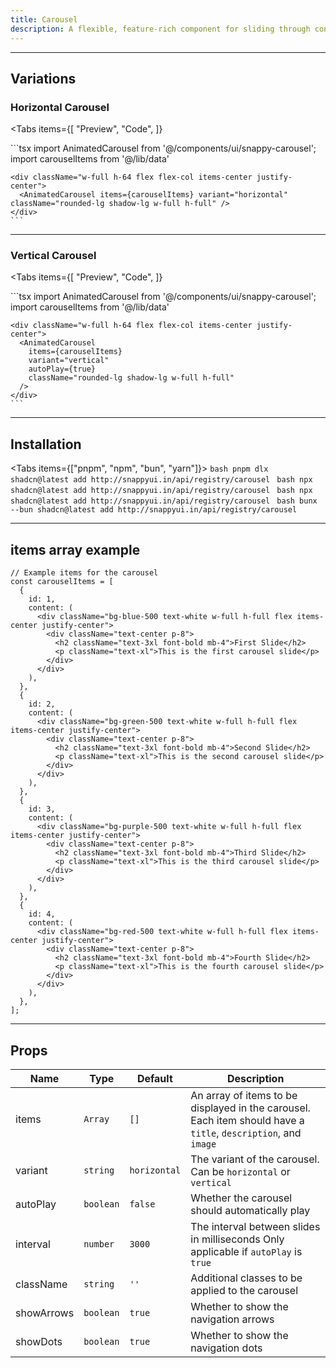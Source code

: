 ```yaml
---
title: Carousel
description: A flexible, feature-rich component for sliding through content effortlessly.
---
```



---

## Variations

### Horizontal Carousel

<Tabs
  items={[
    "Preview",
    "Code",
  ]}
>
  <Tab value="Preview">
    <div className="w-full h-64 flex flex-col items-center justify-center">
      <AnimatedCarousel items={carouselItems} variant="horizontal" className="rounded-lg shadow-lg w-full h-full" />
    </div>
  </Tab>

  <Tab value="Code">
    ```tsx
    import AnimatedCarousel from '@/components/ui/snappy-carousel';
    import carouselItems from '@/lib/data'

    <div className="w-full h-64 flex flex-col items-center justify-center">
      <AnimatedCarousel items={carouselItems} variant="horizontal" className="rounded-lg shadow-lg w-full h-full" />
    </div>
    ```
  </Tab>
</Tabs>

---

### Vertical Carousel

<Tabs
  items={[
    "Preview",
    "Code",
  ]}
>
  <Tab value="Preview">
    <div className="w-full h-64 flex flex-col items-center justify-center">
      <AnimatedCarousel
        items={carouselItems}
        variant="vertical"
        autoPlay={true}
        className="rounded-lg shadow-lg w-full h-full"
      />
    </div>
  </Tab>

  <Tab value="Code">
    ```tsx
    import AnimatedCarousel from '@/components/ui/snappy-carousel';
    import carouselItems from '@/lib/data'

    <div className="w-full h-64 flex flex-col items-center justify-center">
      <AnimatedCarousel
        items={carouselItems}
        variant="vertical"
        autoPlay={true}
        className="rounded-lg shadow-lg w-full h-full"
      />
    </div>
    ```
  </Tab>
</Tabs>

---

## Installation

<Tabs items={["pnpm", "npm", "bun", "yarn"]}>
  <Tab value="pnpm">
    ```bash
    pnpm dlx shadcn@latest add http://snappyui.in/api/registry/carousel
    ```
  </Tab>
  <Tab value="npm">
    ```bash
    npx shadcn@latest add http://snappyui.in/api/registry/carousel
    ```
  </Tab>
  <Tab value="yarn">
    ```bash
    npx shadcn@latest add http://snappyui.in/api/registry/carousel
    ```
  </Tab>
  <Tab value="bun">
    ```bash
    bunx --bun shadcn@latest add http://snappyui.in/api/registry/carousel
    ```
  </Tab>
</Tabs>

---

## items array example

```tsx 
// Example items for the carousel
const carouselItems = [
  {
    id: 1,
    content: (
      <div className="bg-blue-500 text-white w-full h-full flex items-center justify-center">
        <div className="text-center p-8">
          <h2 className="text-3xl font-bold mb-4">First Slide</h2>
          <p className="text-xl">This is the first carousel slide</p>
        </div>
      </div>
    ),
  },
  {
    id: 2,
    content: (
      <div className="bg-green-500 text-white w-full h-full flex items-center justify-center">
        <div className="text-center p-8">
          <h2 className="text-3xl font-bold mb-4">Second Slide</h2>
          <p className="text-xl">This is the second carousel slide</p>
        </div>
      </div>
    ),
  },
  {
    id: 3,
    content: (
      <div className="bg-purple-500 text-white w-full h-full flex items-center justify-center">
        <div className="text-center p-8">
          <h2 className="text-3xl font-bold mb-4">Third Slide</h2>
          <p className="text-xl">This is the third carousel slide</p>
        </div>
      </div>
    ),
  },
  {
    id: 4,
    content: (
      <div className="bg-red-500 text-white w-full h-full flex items-center justify-center">
        <div className="text-center p-8">
          <h2 className="text-3xl font-bold mb-4">Fourth Slide</h2>
          <p className="text-xl">This is the fourth carousel slide</p>
        </div>
      </div>
    ),
  },
];
```

---

## Props

| **Name**      | **Type**   | **Default**    | **Description**                                                                                                |
| ------------- | ---------- |--------------- | -------------------------------------------------------------------------------------------------------------- |
| items         | `Array`    | `[]`           | An array of items to be displayed in the carousel. Each item should have a `title`, `description`, and `image` |
| variant       | `string`   | `horizontal`   | The variant of the carousel. Can be `horizontal` or `vertical`                                                 |
| autoPlay      | `boolean`  | `false`        | Whether the carousel should automatically play                                                                 |
| interval      | `number`   | `3000`         | The interval between slides in milliseconds Only applicable if `autoPlay` is `true`                            |
| className     | `string`   | `''`           | Additional classes to be applied to the carousel                                                               |
| showArrows    | `boolean`  | `true`         | Whether to show the navigation arrows                                                                          |
| showDots      | `boolean`  | `true`         | Whether to show the navigation dots                                                                            |
